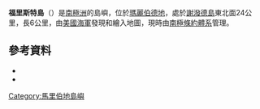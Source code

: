 {{coord|74|9|S|132|13|W|source:GNIS|display=title}}

'''福里斯特島'''（{{lang-en|Forrester Island}}）是[[南極洲|南極洲]]的島嶼，位於[[瑪麗伯德地|瑪麗伯德地]]，處於[[謝潑德島|謝潑德島]]東北面24公里，長6公里，由[[美國海軍|美國海軍]]發現和繪入地圖，現時由[[南極條約體系|南極條約體系]]管理。

==參考資料==
*{{cite gnis | type = antarid | id = 5145| name = Forrester Island | accessdate = 2012-04-02}}
*{{usgs-gazetteer|id=5145}}

{{DEFAULTSORT:Forrester Island}}
[[Category:馬里伯地島嶼|Category:馬里伯地島嶼]]


{{MarieByrdLand-geo-stub}}